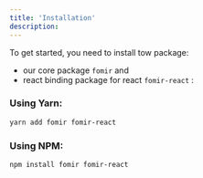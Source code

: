 ```yaml
---
title: 'Installation'
description:
---
```


To get started, you need to install tow package:

- our core package `fomir` and
- react binding package for react `fomir-react` :

### Using Yarn:

```bash
yarn add fomir fomir-react
```

### Using NPM:

```bash
npm install fomir fomir-react
```
